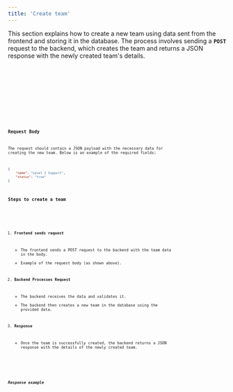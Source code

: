 ```yaml
---
title: 'Create team'
---
```



This section explains how to create a new team using data
sent from the frontend and storing it in the database.
The process involves sending a <code><strong>POST</strong></code> request to the backend,
which creates the team and returns a JSON response with the newly created team's details.

<Code code='POST /api/teams' title='Endpoint' mark='POST' />

<Tabs>
    <TabItem label='cURL'>
        <Code lang='sh' code='curl http://osticket.homestead.local/api/teams -u "email:password"' />
    </TabItem>
    <TabItem label='PHP'>
        <Code lang='shell' code='POST /api/teams' />
    </TabItem>
</Tabs>

### Request Body

The request should contain a JSON payload with the necessary data for creating the new team.
Below is an example of the required fields:

```json
{
    "name": "Level I Support",
    "status": "true"
}
```

### Steps to create a team

<Steps>

1. <strong>Frontend sends request</strong>

    - The frontend sends a POST request to the backend with the team data in the body.
    - Example of the request body (as shown above).

2. <strong>Backend Processes Request</strong>

    - The backend receives the data and validates it.
    - The backend then creates a new team in the database using the provided data.

3. <strong>Response</strong>

    - Once the team is successfully created, the backend returns a JSON response with the details of the newly created team.

</Steps>

##### Response example

```json

```
